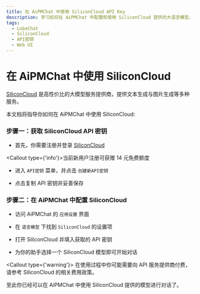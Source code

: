 ```yaml
---
title: 在 AiPMChat 中使用 SiliconCloud API Key
description: 学习如何在 AiPMChat 中配置和使用 SiliconCloud 提供的大语言模型，获取 API 密钥并开始对话。
tags:
  - LobeChat
  - SiliconCloud
  - API密钥
  - Web UI
---
```


# 在 AiPMChat 中使用 SiliconCloud

[SiliconCloud](https://siliconflow.cn/zh-cn/siliconcloud) 是高性价比的大模型服务提供商，提供文本生成与图片生成等多种服务。

本文档将指导你如何在 AiPMChat 中使用 SiliconCloud:

<Steps>

### 步骤一：获取 SiliconCloud API 密钥

- 首先，你需要注册并登录 [SiliconCloud](https://cloud.siliconflow.cn/auth/login) 

<Callout type={'info'}>当前新用户注册可获赠 14 元免费额度</Callout>

- 进入 `API密钥` 菜单，并点击 `创建新API密钥`

- 点击复制 API 密钥并妥善保存

### 步骤二：在 AiPMChat 中配置 SiliconCloud

- 访问 AiPMChat 的 `应用设置` 界面

- 在 `语言模型` 下找到 `SiliconCloud` 的设置项

- 打开 SiliconCloud 并填入获取的 API 密钥

- 为你的助手选择一个 SiliconCloud 模型即可开始对话

<Callout type={'warning'}>
  在使用过程中你可能需要向 API 服务提供商付费，请参考 SiliconCloud 的相关费用政策。
</Callout>

</Steps>

至此你已经可以在 AiPMChat 中使用 SiliconCloud 提供的模型进行对话了。
